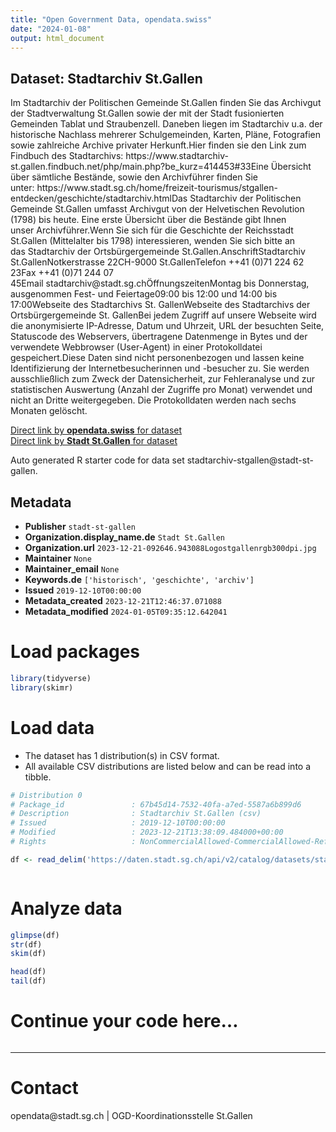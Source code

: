 ```yaml
---
title: "Open Government Data, opendata.swiss"
date: "2024-01-08"
output: html_document
---
```


## Dataset: Stadtarchiv St.Gallen

Im Stadtarchiv der Politischen Gemeinde St.Gallen finden Sie das Archivgut der Stadtverwaltung St.Gallen sowie der mit der Stadt fusionierten Gemeinden Tablat und Straubenzell. Daneben liegen im Stadtarchiv u.a. der historische Nachlass mehrerer Schulgemeinden, Karten, Pläne, Fotografien sowie zahlreiche Archive privater Herkunft.Hier finden sie den Link zum Findbuch des Stadtarchivs: https://www.stadtarchiv-st.gallen.findbuch.net/php/main.php?be_kurz=414453#33Eine Übersicht über sämtliche Bestände, sowie den Archivführer finden Sie unter: https://www.stadt.sg.ch/home/freizeit-tourismus/stgallen-entdecken/geschichte/stadtarchiv.htmlDas Stadtarchiv der Politischen Gemeinde St.Gallen umfasst Archivgut von der Helvetischen Revolution (1798) bis heute. Eine erste Übersicht über die Bestände gibt Ihnen unser Archivführer.Wenn Sie sich für die Geschichte der Reichsstadt St.Gallen (Mittelalter bis 1798) interessieren, wenden Sie sich bitte an das Stadtarchiv der Ortsbürgergemeinde St.Gallen.AnschriftStadtarchiv St.GallenNotkerstrasse 22CH-9000 St.GallenTelefon ++41 (0)71 224 62 23Fax ++41 (0)71 244 07 45Email stadtarchiv@stadt.sg.chÖffnungszeitenMontag bis Donnerstag, ausgenommen Fest- und Feiertage09:00 bis 12:00 und 14:00 bis 17:00Webseite des Stadtarchivs St. GallenWebseite des Stadtarchivs der Ortsbürgergemeinde St. GallenBei jedem Zugriff auf unsere Webseite wird die anonymisierte IP-Adresse, Datum und Uhrzeit, URL der besuchten Seite, Statuscode des Webservers, übertragene Datenmenge in Bytes und der verwendete Webbrowser (User-Agent) in einer Protokolldatei gespeichert.Diese Daten sind nicht personenbezogen und lassen keine Identifizierung der Internetbesucherinnen und -besucher zu. Sie werden ausschließlich zum Zweck der Datensicherheit, zur Fehleranalyse und zur statistischen Auswertung (Anzahl der Zugriffe pro Monat) verwendet und nicht an Dritte weitergegeben. Die Protokolldaten werden nach sechs Monaten gelöscht.

[Direct link by **opendata.swiss** for dataset](https://opendata.swiss/de/dataset/stadtarchiv-st-gallen)<br>
[Direct link by **Stadt St.Gallen** for dataset](https://daten.stadt.sg.ch/explore/dataset/stadtarchiv-stgallen/)

Auto generated R starter code for data set stadtarchiv-stgallen@stadt-st-gallen.

## Metadata

- **Publisher** `stadt-st-gallen`
- **Organization.display_name.de** `Stadt St.Gallen`
- **Organization.url** `2023-12-21-092646.943088Logostgallenrgb300dpi.jpg`
- **Maintainer** `None`
- **Maintainer_email** `None`
- **Keywords.de** `['historisch', 'geschichte', 'archiv']`
- **Issued** `2019-12-10T00:00:00`
- **Metadata_created** `2023-12-21T12:46:37.071088`
- **Metadata_modified** `2024-01-05T09:35:12.642041`


# Load packages

```r

library(tidyverse)
library(skimr)

```

# Load data

-   The dataset has 1 distribution(s) in CSV format.
-   All available CSV distributions are listed below and can be read into a tibble.

```r

# Distribution 0
# Package_id               : 67b45d14-7532-40fa-a7ed-5587a6b899d6
# Description              : Stadtarchiv St.Gallen (csv)
# Issued                   : 2019-12-10T00:00:00
# Modified                 : 2023-12-21T13:38:09.484000+00:00
# Rights                   : NonCommercialAllowed-CommercialAllowed-ReferenceRequired

df <- read_delim('https://daten.stadt.sg.ch/api/v2/catalog/datasets/stadtarchiv-stgallen/exports/csv')



```

# Analyze data

```r

glimpse(df)
str(df)
skim(df)

head(df)
tail(df)

```

# Continue your code here...

```r

```

------------------------------------------------------------------------

# Contact

opendata@stadt.sg.ch | OGD-Koordinationsstelle St.Gallen
